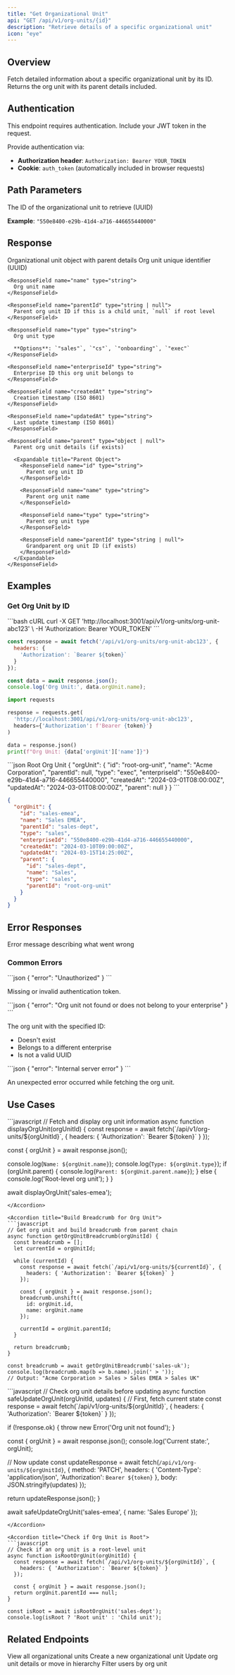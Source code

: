 ```yaml
---
title: "Get Organizational Unit"
api: "GET /api/v1/org-units/{id}"
description: "Retrieve details of a specific organizational unit"
icon: "eye"
---
```


## Overview

Fetch detailed information about a specific organizational unit by its ID. Returns the org unit with its parent details included.

## Authentication

<Warning>
This endpoint requires authentication. Include your JWT token in the request.
</Warning>

Provide authentication via:
- **Authorization header**: `Authorization: Bearer YOUR_TOKEN`
- **Cookie**: `auth_token` (automatically included in browser requests)

## Path Parameters

<ParamField path="id" type="string" required>
  The ID of the organizational unit to retrieve (UUID)
  
  **Example**: `"550e8400-e29b-41d4-a716-446655440000"`
</ParamField>

## Response

<ResponseField name="orgUnit" type="object">
  Organizational unit object with parent details
  
  <Expandable title="Org Unit Object">
    <ResponseField name="id" type="string">
      Org unit unique identifier (UUID)
    </ResponseField>
    
    <ResponseField name="name" type="string">
      Org unit name
    </ResponseField>
    
    <ResponseField name="parentId" type="string | null">
      Parent org unit ID if this is a child unit, `null` if root level
    </ResponseField>
    
    <ResponseField name="type" type="string">
      Org unit type
      
      **Options**: `"sales"`, `"cs"`, `"onboarding"`, `"exec"`
    </ResponseField>
    
    <ResponseField name="enterpriseId" type="string">
      Enterprise ID this org unit belongs to
    </ResponseField>
    
    <ResponseField name="createdAt" type="string">
      Creation timestamp (ISO 8601)
    </ResponseField>
    
    <ResponseField name="updatedAt" type="string">
      Last update timestamp (ISO 8601)
    </ResponseField>
    
    <ResponseField name="parent" type="object | null">
      Parent org unit details (if exists)
      
      <Expandable title="Parent Object">
        <ResponseField name="id" type="string">
          Parent org unit ID
        </ResponseField>
        
        <ResponseField name="name" type="string">
          Parent org unit name
        </ResponseField>
        
        <ResponseField name="type" type="string">
          Parent org unit type
        </ResponseField>
        
        <ResponseField name="parentId" type="string | null">
          Grandparent org unit ID (if exists)
        </ResponseField>
      </Expandable>
    </ResponseField>
  </Expandable>
</ResponseField>

## Examples

### Get Org Unit by ID

<RequestExample>
```bash cURL
curl -X GET 'http://localhost:3001/api/v1/org-units/org-unit-abc123' \
  -H 'Authorization: Bearer YOUR_TOKEN'
```

```javascript JavaScript
const response = await fetch('/api/v1/org-units/org-unit-abc123', {
  headers: {
    'Authorization': `Bearer ${token}`
  }
});

const data = await response.json();
console.log('Org Unit:', data.orgUnit.name);
```

```python Python
import requests

response = requests.get(
  'http://localhost:3001/api/v1/org-units/org-unit-abc123',
  headers={'Authorization': f'Bearer {token}'}
)

data = response.json()
print(f"Org Unit: {data['orgUnit']['name']}")
```
</RequestExample>

<ResponseExample>
```json Root Org Unit
{
  "orgUnit": {
    "id": "root-org-unit",
    "name": "Acme Corporation",
    "parentId": null,
    "type": "exec",
    "enterpriseId": "550e8400-e29b-41d4-a716-446655440000",
    "createdAt": "2024-03-01T08:00:00Z",
    "updatedAt": "2024-03-01T08:00:00Z",
    "parent": null
  }
}
```

```json Child Org Unit
{
  "orgUnit": {
    "id": "sales-emea",
    "name": "Sales EMEA",
    "parentId": "sales-dept",
    "type": "sales",
    "enterpriseId": "550e8400-e29b-41d4-a716-446655440000",
    "createdAt": "2024-03-10T09:00:00Z",
    "updatedAt": "2024-03-15T14:25:00Z",
    "parent": {
      "id": "sales-dept",
      "name": "Sales",
      "type": "sales",
      "parentId": "root-org-unit"
    }
  }
}
```
</ResponseExample>

## Error Responses

<ResponseField name="error" type="string">
  Error message describing what went wrong
</ResponseField>

### Common Errors

<AccordionGroup>
<Accordion title="401 - Unauthorized">
```json
{
  "error": "Unauthorized"
}
```

Missing or invalid authentication token.
</Accordion>

<Accordion title="404 - Not Found">
```json
{
  "error": "Org unit not found or does not belong to your enterprise"
}
```

The org unit with the specified ID:
- Doesn't exist
- Belongs to a different enterprise
- Is not a valid UUID
</Accordion>

<Accordion title="500 - Internal Server Error">
```json
{
  "error": "Internal server error"
}
```

An unexpected error occurred while fetching the org unit.
</Accordion>
</AccordionGroup>

## Use Cases

<AccordionGroup>
<Accordion title="Display Org Unit Details">
```javascript
// Fetch and display org unit information
async function displayOrgUnit(orgUnitId) {
  const response = await fetch(`/api/v1/org-units/${orgUnitId}`, {
    headers: { 'Authorization': `Bearer ${token}` }
  });
  
  const { orgUnit } = await response.json();
  
  console.log(`Name: ${orgUnit.name}`);
  console.log(`Type: ${orgUnit.type}`);
  if (orgUnit.parent) {
    console.log(`Parent: ${orgUnit.parent.name}`);
  } else {
    console.log('Root-level org unit');
  }
}

await displayOrgUnit('sales-emea');
```
</Accordion>

<Accordion title="Build Breadcrumb for Org Unit">
```javascript
// Get org unit and build breadcrumb from parent chain
async function getOrgUnitBreadcrumb(orgUnitId) {
  const breadcrumb = [];
  let currentId = orgUnitId;
  
  while (currentId) {
    const response = await fetch(`/api/v1/org-units/${currentId}`, {
      headers: { 'Authorization': `Bearer ${token}` }
    });
    
    const { orgUnit } = await response.json();
    breadcrumb.unshift({
      id: orgUnit.id,
      name: orgUnit.name
    });
    
    currentId = orgUnit.parentId;
  }
  
  return breadcrumb;
}

const breadcrumb = await getOrgUnitBreadcrumb('sales-uk');
console.log(breadcrumb.map(b => b.name).join(' > '));
// Output: "Acme Corporation > Sales > Sales EMEA > Sales UK"
```
</Accordion>

<Accordion title="Verify Org Unit Before Update">
```javascript
// Check org unit details before updating
async function safeUpdateOrgUnit(orgUnitId, updates) {
  // First, fetch current state
  const response = await fetch(`/api/v1/org-units/${orgUnitId}`, {
    headers: { 'Authorization': `Bearer ${token}` }
  });
  
  if (!response.ok) {
    throw new Error('Org unit not found');
  }
  
  const { orgUnit } = await response.json();
  console.log('Current state:', orgUnit);
  
  // Now update
  const updateResponse = await fetch(`/api/v1/org-units/${orgUnitId}`, {
    method: 'PATCH',
    headers: {
      'Content-Type': 'application/json',
      'Authorization': `Bearer ${token}`
    },
    body: JSON.stringify(updates)
  });
  
  return updateResponse.json();
}

await safeUpdateOrgUnit('sales-emea', { name: 'Sales Europe' });
```
</Accordion>

<Accordion title="Check if Org Unit is Root">
```javascript
// Check if an org unit is a root-level unit
async function isRootOrgUnit(orgUnitId) {
  const response = await fetch(`/api/v1/org-units/${orgUnitId}`, {
    headers: { 'Authorization': `Bearer ${token}` }
  });
  
  const { orgUnit } = await response.json();
  return orgUnit.parentId === null;
}

const isRoot = await isRootOrgUnit('sales-dept');
console.log(isRoot ? 'Root unit' : 'Child unit');
```
</Accordion>
</AccordionGroup>

## Related Endpoints

<CardGroup cols={2}>
<Card title="List All Org Units" icon="list" href="/api-reference/org/org-units-list">
  View all organizational units
</Card>

<Card title="Create Org Unit" icon="plus" href="/api-reference/org/org-units-create">
  Create a new organizational unit
</Card>

<Card title="Update Org Unit" icon="pen-to-square" href="/api-reference/org/org-units-update">
  Update org unit details or move in hierarchy
</Card>

<Card title="List Users" icon="users" href="/api-reference/users/list">
  Filter users by org unit
</Card>
</CardGroup>



